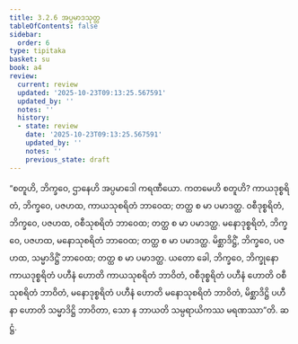 ```yaml
---
title: 3.2.6 အပ္ပမာဒသုတ္တ
tableOfContents: false
sidebar:
  order: 6
type: tipitaka
basket: su
book: a4
review:
  current: review
  updated: '2025-10-23T09:13:25.567591'
  updated_by: ''
  notes: ''
  history:
  - state: review
    date: '2025-10-23T09:13:25.567591'
    updated_by: ''
    notes: ''
    previous_state: draft
---
```



<ReviewStatus review={frontmatter.review} showDetails={true} />

<HypothesisAnnotation frontmatter={frontmatter} />

<DynamicBreadcrumb />

<Division number="116" book="a4" e="ch" v="15" p="434">

<Paragraph number="768" book="a4">
“စတူဟိ, ဘိက္ခဝေ, ဌာနေဟိ အပ္ပမာဒေါ ကရဏီယော. ကတမေဟိ စတူဟိ? ကာယဒုစ္စရိတံ, ဘိက္ခဝေ, ပဇဟထ, ကာယသုစရိတံ ဘာဝေထ; တတ္ထ စ မာ ပမာဒတ္ထ. ဝစီဒုစ္စရိတံ, ဘိက္ခဝေ, ပဇဟထ, ဝစီသုစရိတံ ဘာဝေထ; တတ္ထ စ မာ ပမာဒတ္ထ. မနောဒုစ္စရိတံ, ဘိက္ခဝေ, ပဇဟထ, မနောသုစရိတံ ဘာဝေထ; တတ္ထ စ မာ ပမာဒတ္ထ. မိစ္ဆာဒိဋ္ဌိံ, ဘိက္ခဝေ, ပဇဟထ, သမ္မာဒိဋ္ဌိံ ဘာဝေထ; တတ္ထ စ မာ ပမာဒတ္ထ.
</Paragraph>

<Paragraph number="769" book="a4">
ယတော ခေါ, ဘိက္ခဝေ, ဘိက္ခုနော ကာယဒုစ္စရိတံ ပဟီနံ ဟောတိ ကာယသုစရိတံ ဘာဝိတံ, ဝစီဒုစ္စရိတံ ပဟီနံ ဟောတိ ဝစီသုစရိတံ ဘာဝိတံ, မနောဒုစ္စရိတံ ပဟီနံ ဟောတိ မနောသုစရိတံ ဘာဝိတံ, မိစ္ဆာဒိဋ္ဌိ ပဟီနာ ဟောတိ သမ္မာဒိဋ္ဌိ ဘာဝိတာ, သော န ဘာယတိ သမ္ပရာယိကဿ မရဏဿာ”တိ.

</Paragraph>
</Division>

<Paragraph number="770" type="center" book="a4">
ဆဋ္ဌံ.
</Paragraph>